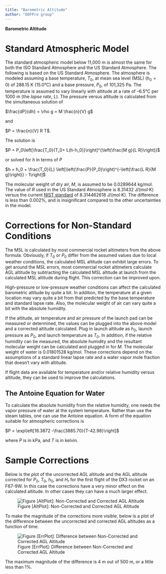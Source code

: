 ```yaml
---
title: "Barometric Altitude"
author: "DOFPro group"
---
```


**Barometric Altitude**

# Standard Atmospheric Model

The standard atmospheric model below 11,000 m is almost the same for both the ISO Standard Atmosphere and the US Standard Atmosphere. The following is based on the US Standard Atmosphere. The atmosphere is modeled assuming a base temperature, $T_0$, at mean sea level (MSL) ($h_0 = 0$) of 288.15 K (15.0°C) and a base pressure, $P_0$, of 101,325 Pa. The temperature is assumed to vary linearly with altitude at a rate of –6.5°C per 1000 m (the *lapse rate*, $L$). The pressure versus altitude is calculated from the simultaneous solution of

$\frac{dP}{dh} = \rho g = M \frac{n}{V} g$

and

$P = \frac{n}{V} R T$.

The solution is

$P = P_0\left[\frac{T_0}{T_0+ L(h-h_0)}\right]^{\left(\frac{M g}{L R}\right)}$

or solved for $h$ in terms of $P$

$h = h_0 + \frac{T_0}{L} \left[\left(\frac{P}{P_0}\right)^{-\left(\frac{L R}{M g}\right)} - 1\right]$

The molecular weight of dry air, $M$, is assumed to be 0.0289644 kg/mol. The value of $R$ used in the US Standard Atmosphere is 8.31432 J/(mol⋅K) versus the current [NIST standard](https://physics.nist.gov/cgi-bin/cuu/Value?r%7Csearch_for=molar+gas+constant) of 8.314462618 J/(mol⋅K). The difference is less than 0.002%, and is insignificant compared to the other uncertainties in the model.

# Corrections for Non-Standard Conditions

The MSL is calculated by most commercial rocket altimeters from the above formula. Obviously, if $T_0$ or $P_0$ differ from the assumed values due to local weather conditions, the calculated MSL altitude can exhibit large errors. To get around the MSL errors, most commercial rocket altimeters calculate AGL altitude by subtracting the calculated MSL altitude at launch from the calculated MSL altitude during flight. This correction can be improved upon.

High-pressure or low-pressure weather conditions can affect the calculated barometric altitude by quite a bit. In addition, the temperature at a given location may vary quite a bit from that predicted by the base temperature and standard lapse rate. Also, the molecular weight of air can vary quite a bit with the absolute humidity.

If the altitude, air temperature and air pressure of the launch pad can be measured or determined, the values can be plugged into the above model and a corrected altitude calculated. Plug in launch altitude as $h_0$, launch pressure as $P_0$, and launch temperature as $T_0$. In addition, if the relative humidity can be measured, the absolute humidity and the resultant molecular weight can be calculated and plugged in for $M$. The molecular weight of water is 0.01801528 kg/mol. These corrections depend on the assumptions of a standard linear lapse rate and a water vapor mole fraction that doesn't vary with altitude.

If flight data are available for temperature and/or relative humidity versus altitude, they can be used to improve the calculations.

## The Antoine Equation for Water

To calculate the absolute humidity from the relative humidity, one needs the vapor pressure of water at the system temperature. Rather than use the steam tables, one can use the Antoine equation. A form of the equation suitable for atmospheric corrections is

$P = \exp\left[16.3872 -\frac{3885.70}{T-42.98}\right]$

where $P$ is in kPa, and $T$ is in kelvin.

# Sample Corrections

Below is the plot of the uncorrected AGL altitude and the AGL altitude corrected for $P_0$, $T_0$, $h_0$, and $H_r$ for the first flight of the DX3 rocket on an F67-9W. In this case the corrections have a very minor effect on the calculated altitude. In other cases they can have a much larger effect.

![Figure \[AltPlot\]: Non-Corrected and Corrected AGL Altitude](images/CorrectedAltitude.png)

To make the magnitude of the corrections more visible, below is a plot of the difference between the uncorrected and corrected AGL altitudes as a function of time.

![Figure \[ErrPlot\]: Difference between Non-Corrected and Corrected AGL Altitude](images/ErrAGLAltitude.png)

The maximum magnitude of the difference is 4 m out of 500 m, or a little less than 1%.
